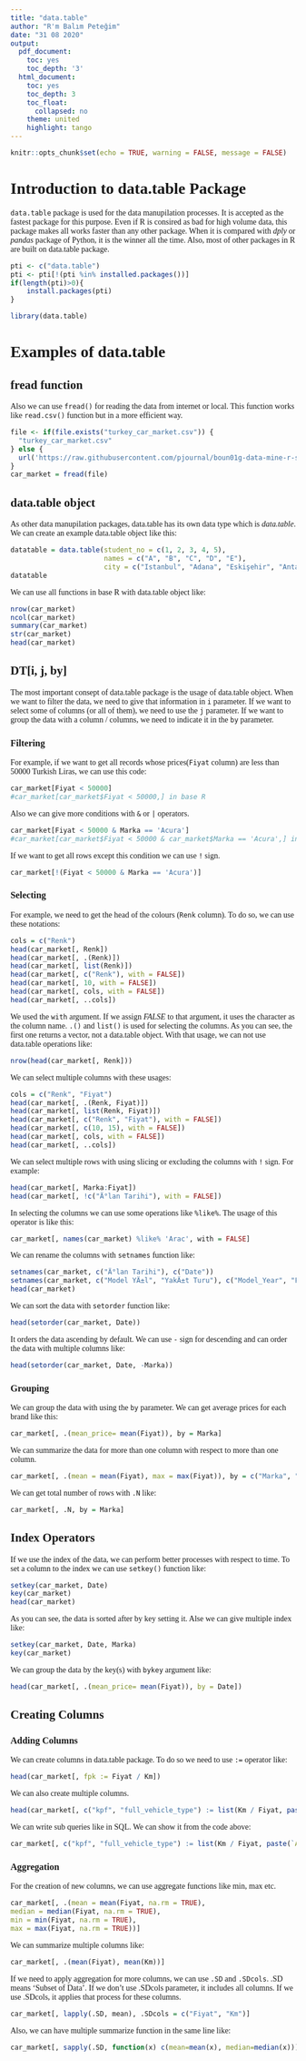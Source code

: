 ```yaml
---
title: "data.table"
author: "R'm Balım Peteğim"
date: "31 08 2020"
output: 
  pdf_document:
    toc: yes
    toc_depth: '3'
  html_document:   
    toc: yes
    toc_depth: 3
    toc_float:
      collapsed: no
    theme: united
    highlight: tango
---
```


```r
knitr::opts_chunk$set(echo = TRUE, warning = FALSE, message = FALSE)
```

<style>
#TOC {
 color: 
 font-family: Calibri;
 background-color:
 border-color: darkred;
}
#header {
 color: darkred;
 font-family: Calibri;
 background-color:
}
body {
 font-family: Calibri;
 }
 
</style>

# Introduction to data.table Package

`data.table` package is used for the data manupilation processes. It is accepted as the fastest package for this purpose. Even if R is consired as bad for high volume data, this package makes all works faster than any other package. When it is compared with *dply* or *pandas* package of Python, it is the winner all the time. Also, most of other packages in R are built on data.table package.

```r
pti <- c("data.table")
pti <- pti[!(pti %in% installed.packages())]
if(length(pti)>0){
    install.packages(pti)
}

library(data.table)
```

# Examples of data.table

## fread function
Also we can use `fread()` for reading the data from internet or local. This function works like `read.csv()` function but in a more efficient way.

```r
file <- if(file.exists("turkey_car_market.csv")) {
  "turkey_car_market.csv"
} else {
  url('https://raw.githubusercontent.com/pjournal/boun01g-data-mine-r-s/gh-pages/data.table/turkey_car_market.csv')
}
car_market = fread(file)
```

## data.table object

As other data manupilation packages, data.table has its own data type which is *data.table*. We can create an example data.table object like this:

```r
datatable = data.table(student_no = c(1, 2, 3, 4, 5),
                       names = c("A", "B", "C", "D", "E"),
                       city = c("Istanbul", "Adana", "Eskişehir", "Antalya", "Hakkari"))
datatable
```

We can use all functions in base R with data.table object like:

```r
nrow(car_market)
ncol(car_market)
summary(car_market)
str(car_market)
head(car_market)
```

## DT[i, j, by]

The most important consept of data.table package is the usage of data.table object. When we want to filter the data, we need to give that information in `i` parameter. If we want to select some of columns (or all of them), we need to use the `j` parameter. If we want to group the data with a column / columns, we need to indicate it in the `by` parameter.

### Filtering

For example, if we want to get all records whose prices(`Fiyat` column) are less than 50000 Turkish Liras, we can use this code:

```r
car_market[Fiyat < 50000]
#car_market[car_market$Fiyat < 50000,] in base R
```

Also we can give more conditions with `&` or `|` operators.

```r
car_market[Fiyat < 50000 & Marka == 'Acura']
#car_market[car_market$Fiyat < 50000 & car_market$Marka == 'Acura',] in base R
```

If we want to get all rows except this condition we can use `!` sign.

```r
car_market[!(Fiyat < 50000 & Marka == 'Acura')]
```

### Selecting

For example, we need to get the head of the colours (`Renk` column). To do so, we can use these notations:

```r
cols = c("Renk")
head(car_market[, Renk])
head(car_market[, .(Renk)])
head(car_market[, list(Renk)])
head(car_market[, c("Renk"), with = FALSE])
head(car_market[, 10, with = FALSE])
head(car_market[, cols, with = FALSE])
head(car_market[, ..cols])
```

We used the `with` argument. If we assign *FALSE* to that argument, it uses the character as the column name. `.()` and `list()` is used for selecting the columns.
As you can see, the first one returns a vector, not a data.table object. With that usage, we can not use data.table operations like:

```r
nrow(head(car_market[, Renk]))
```

We can select multiple columns with these usages:

```r
cols = c("Renk", "Fiyat")
head(car_market[, .(Renk, Fiyat)])
head(car_market[, list(Renk, Fiyat)])
head(car_market[, c("Renk", "Fiyat"), with = FALSE])
head(car_market[, c(10, 15), with = FALSE])
head(car_market[, cols, with = FALSE])
head(car_market[, ..cols])
```

We can select multiple rows with using slicing or excluding the columns with `!` sign. For example:

```r
head(car_market[, Marka:Fiyat])
head(car_market[, !c("Ä°lan Tarihi"), with = FALSE])
```

In selecting the columns we can use some operations like `%like%`. The usage of this operator is like this:

```r
car_market[, names(car_market) %like% 'Arac', with = FALSE]
```

We can rename the columns with `setnames` function like:

```r
setnames(car_market, c("Ä°lan Tarihi"), c("Date"))
setnames(car_market, c("Model YÄ±l", "YakÄ±t Turu"), c("Model_Year", "Fuel_Type"))
head(car_market)
```

We can sort the data with `setorder` function like:

```r
head(setorder(car_market, Date))
```

It orders the data ascending by default. We can use `-` sign for descending and can order the data with multiple columns like:

```r
head(setorder(car_market, Date, -Marka))
```

### Grouping

We can group the data with using the `by` parameter. We can get average prices for each brand like this:

```r
car_market[, .(mean_price= mean(Fiyat)), by = Marka]
```

We can summarize the data for more than one column with respect to more than one column.

```r
car_market[, .(mean = mean(Fiyat), max = max(Fiyat)), by = c("Marka", "Arac Tip")]
```

We can get total number of rows with `.N` like:

```r
car_market[, .N, by = Marka]
```

## Index Operators

If we use the index of the data, we can perform better processes with respect to time. To set a column to the index we can use `setkey()` function like:

```r
setkey(car_market, Date)
key(car_market)
head(car_market)
```

As you can see, the data is sorted after by key setting it. Alse we can give multiple index like:

```r
setkey(car_market, Date, Marka)
key(car_market)
```

We can group the data by the key(s) with `bykey` argument like:

```r
head(car_market[, .(mean_price= mean(Fiyat)), by = Date])
```

## Creating Columns

### Adding Columns

We can create columns in data.table package. To do so we need to use `:=` operator like:

```r
head(car_market[, fpk := Fiyat / Km])
```

We can also create multiple columns.

```r
head(car_market[, c("kpf", "full_vehicle_type") := list(Km / Fiyat, paste(`Arac Tip Grubu`, `Arac Tip`))])
```

We can write sub queries like in SQL. We can show it from the code above:

```r
car_market[, c("kpf", "full_vehicle_type") := list(Km / Fiyat, paste(`Arac Tip Grubu`, `Arac Tip`))][, .(kpf, full_vehicle_type)]
```

### Aggregation 

For the creation of new columns, we can use aggregate functions like min, max etc.

```r
car_market[, .(mean = mean(Fiyat, na.rm = TRUE),
median = median(Fiyat, na.rm = TRUE),
min = min(Fiyat, na.rm = TRUE),
max = max(Fiyat, na.rm = TRUE))]
```

We can summarize multiple columns like:

```r
car_market[, .(mean(Fiyat), mean(Km))]
```

If we need to apply aggregation for more columns, we can use `.SD` and `.SDcols`. .SD means 'Subset of Data'. If we don't use .SDcols parameter, it includes all columns. If we use .SDcols, it applies that process for these columns.

```r
car_market[, lapply(.SD, mean), .SDcols = c("Fiyat", "Km")]
```

Also, we can have multiple summarize function in the same line like:

```r
car_market[, sapply(.SD, function(x) c(mean=mean(x), median=median(x)))]
```